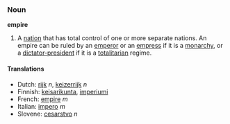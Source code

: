 ===Noun===
'''empire'''

#A [[nation]] that has total control of one or more separate nations.  An empire can be ruled by an [[emperor]] or an [[empress]] if it is a [[monarchy]], or a [[dictator-president]] if it is a [[totalitarian]] regime.

====Translations====
*Dutch: [[rijk]] ''n'', [[keizerrijk]] ''n''
*Finnish: [[keisarikunta]], [[imperiumi]]
*French: [[empire]] ''m''
*Italian: [[impero]] ''m''
*Slovene: [[cesarstvo]] ''n''